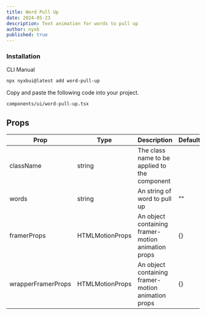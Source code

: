 ```yaml
---
title: Word Pull Up
date: 2024-05-23
description: Text animation for words to pull up
author: nyxb
published: true
---
```


<ComponentPreview name="word-pull-up-demo" />


### Installation

<Tabs defaultValue="cli">

<TabsList>
  <TabsTrigger value="cli">CLI</TabsTrigger>
  <TabsTrigger value="manual">Manual</TabsTrigger>
</TabsList>
<TabsContent value="cli">

```bash
npx nyxbui@latest add word-pull-up
```

</TabsContent>

<TabsContent value="manual">

<Steps>

Copy and paste the following code into your project.

```text
components/ui/word-pull-up.tsx
```

<ComponentSource name="word-pull-up" />

</Steps>

</TabsContent>

</Tabs>

## Props

| Prop               | Type            | Description                                        | Default |
| ------------------ | --------------- | -------------------------------------------------- | ------- |
| className          | string          | The class name to be applied to the component      |         |
| words              | string          | An string of word to pull up                       | ""      |
| framerProps        | HTMLMotionProps | An object containing framer-motion animation props | {}      |
| wrapperFramerProps | HTMLMotionProps | An object containing framer-motion animation props | {}      |
